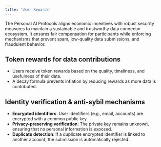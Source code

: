 ```yaml
---
title: 'User Rewards'
---
```

The Personal AI Protocols aligns economic incentives with robust security measures to maintain a sustainable and trustworthy data connector ecosystem. It ensures fair compensation for participants while enforcing mechanisms that prevent spam, low-quality data submissions, and fraudulent behavior.

## Token rewards for data contributions
- Users receive token rewards based on the quality, timeliness, and usefulness of their data.
- A decay formula prevents inflation by reducing rewards as more data is contributed.

## Identity verification & anti-sybil mechanisms
- **Encrypted identifiers**: User identifiers (e.g., email, accounts) are encrypted with a common public key.
- **Privacy-preserving verification**: The private key remains unknown, ensuring that no personal information is exposed.
- **Duplicate detection**: If a duplicate encrypted identifier is linked to another account, the submission is automatically rejected.